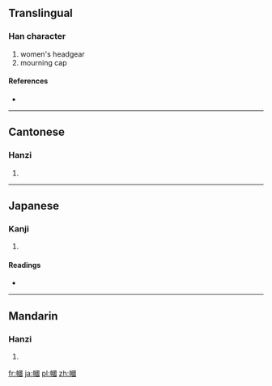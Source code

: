 {{also|帼}}
==Translingual==

===Han character===
{{Han char|rn=50|rad=巾|as=11|sn=14|four=4620<sub>0</sub>|canj=中月田戈一 (LBWIM)}}

# women's headgear
# mourning cap

====References====
* {{Han ref|kx=0336.050|dkj=09057|dj=0643.060|hdz=10752.050|uh=5E57|ud=24151|bh=B9F6|bd=47606}}

----

==Cantonese==

===Hanzi===
{{yue-hanzi|jyut=|y=gwok3|sim=帼}}

# {{defn|lang=yue|sort=巾11}}

----

==Japanese==

===Kanji===
{{ja-kanji|grade=|rs=巾11}}

# {{defn|lang=ja|sort=巾11}}

====Readings====
* {{ja-readings|on=[[かく]] (kaku)|kun=[[かみかざり]] (kamikazari)}}

----

==Mandarin==

===Hanzi===
{{cmn-hanzi|sim=帼|pin=[[guó]] ([[guo2]])|wg=kuo<sup>2</sup>}}

# {{defn|lang=cmn|sort=巾11}}

[[fr:幗]]
[[ja:幗]]
[[pl:幗]]
[[zh:幗]]